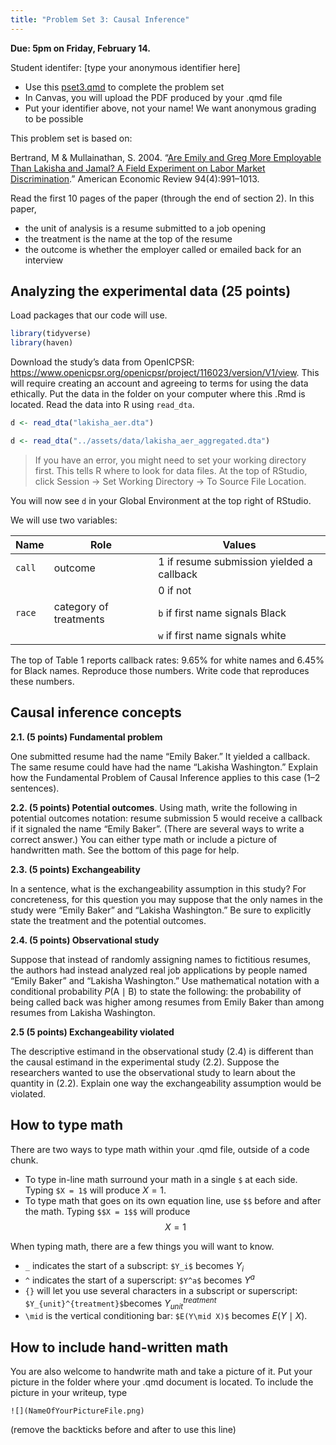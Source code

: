 ```yaml
---
title: "Problem Set 3: Causal Inference"
---
```


**Due: 5pm on Friday, February 14.**

<!-- ::: {.callout-note} -->
<!-- Want to see how you'll be evaluated? Check out the [rubric](https://docs.google.com/forms/d/e/1FAIpQLSed5nDlpx4vVcDu9Tz_2AFphUU4_ugLAw2EyF5h6124gT-bQQ/viewform?usp=sf_link) -->
<!-- ::: -->

Student identifer: [type your anonymous identifier here]

- Use this <a href="../assets/pset3/pset3.qmd" download>pset3.qmd</a> to complete the problem set
- In Canvas, you will upload the PDF produced by your .qmd file
- Put your identifier above, not your name! We want anonymous grading to be possible

This problem set is based on:

Bertrand, M \& Mullainathan, S. 2004. "[Are Emily and Greg More Employable Than Lakisha and Jamal? A Field Experiment on Labor Market Discrimination](https://search.library.ucla.edu/permalink/01UCS_LAL/192ecse/cdi_unpaywall_primary_10_1257_0002828042002561)." American Economic Review 94(4):991--1013.

Read the first 10 pages of the paper (through the end of section 2). In this paper,

- the unit of analysis is a resume submitted to a job opening
- the treatment is the name at the top of the resume
- the outcome is whether the employer called or emailed back for an interview

## Analyzing the experimental data (25 points)

Load packages that our code will use.
```r
library(tidyverse)
library(haven)
```

Download the study's data from OpenICPSR: [https://www.openicpsr.org/openicpsr/project/116023/version/V1/view](https://www.openicpsr.org/openicpsr/project/116023/version/V1/view). This will require creating an account and agreeing to terms for using the data ethically. Put the data in the folder on your computer where this .Rmd is located. Read the data into R using `read_dta`. 

```r
d <- read_dta("lakisha_aer.dta")
```
```r
d <- read_dta("../assets/data/lakisha_aer_aggregated.dta")
```

> If you have an error, you might need to set your working directory first. This tells R where to look for data files. At the top of RStudio, click Session -> Set Working Directory -> To Source File Location.

You will now see `d` in your Global Environment at the top right of RStudio.

We will use two variables:

| Name | Role | Values
| ---- | ---- | ------
`call` | outcome | 1 if resume submission yielded a callback
| | | 0 if not
`race` | category of treatments | `b` if first name signals Black
| | | `w` if first name signals white

The top of Table 1 reports callback rates: 9.65\% for white names and 6.45\% for Black names. Reproduce those numbers. Write code that reproduces these numbers.

## Causal inference concepts

**2.1. (5 points) Fundamental problem **

One submitted resume had the name "Emily Baker." It yielded a callback. The same resume could have had the name "Lakisha Washington." Explain how the Fundamental Problem of Causal Inference applies to this case (1--2 sentences).

**2.2. (5 points) Potential outcomes**. Using math, write the following in potential outcomes notation: resume submission 5 would receive a callback if it signaled the name "Emily Baker". (There are several ways to write a correct answer.) You can either type math or include a picture of handwritten math. See the bottom of this page for help.

**2.3. (5 points) Exchangeability **

In a sentence, what is the exchangeability assumption in this study? For concreteness, for this question you may suppose that the only names in the study were "Emily Baker" and "Lakisha Washington." Be sure to explicitly state the treatment and the potential outcomes.

**2.4. (5 points) Observational study**

Suppose that instead of randomly assigning names to fictitious resumes, the authors had instead analyzed real job applications by people named "Emily Baker" and "Lakisha Washington." Use mathematical notation with a conditional probability $P(\text{A}\mid \text{B})$ to state the following: the probability of being called back was higher among resumes from Emily Baker than among resumes from Lakisha Washington.

**2.5 (5 points) Exchangeability violated**

The descriptive estimand in the observational study (2.4) is different than the causal estimand in the experimental study (2.2). Suppose the researchers wanted to use the observational study to learn about the quantity in (2.2). Explain one way the exchangeability assumption would be violated.

## How to type math

There are two ways to type math within your .qmd file, outside of a code chunk.

* To type in-line math surround your math in a single `$` at each side. Typing `$X = 1$` will produce $X = 1$.
* To type math that goes on its own equation line, use `$$` before and after the math. Typing `$$X = 1$$` will produce
$$ X = 1$$

When typing math, there are a few things you will want to know.

* `_` indicates the start of a subscript: `$Y_i$` becomes $Y_i$
* `^` indicates the start of a superscript: `$Y^a$` becomes $Y^a$
* `{}` will let you use several characters in a subscript or superscript: `$Y_{unit}^{treatment}$`becomes $Y_{unit}^{treatment}$
* `\mid` is the vertical conditioning bar: `$E(Y\mid X)$` becomes $E(Y\mid X)$.

## How to include hand-written math

You are also welcome to handwrite math and take a picture of it. Put your picture in the folder where your .qmd document is located. To include the picture in your writeup, type 

`![](NameOfYourPictureFile.png)`

(remove the backticks before and after to use this line)
